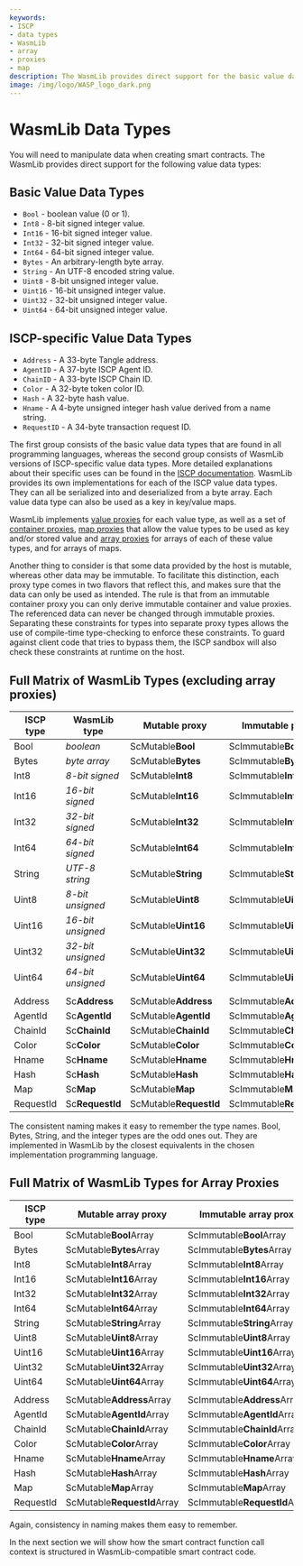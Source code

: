 ```yaml
---
keywords:
- ISCP
- data types
- WasmLib
- array
- proxies
- map
description: The WasmLib provides direct support for the basic value data types that are found in all programming languages, and WasmLib version of ISCP-specific value data types.
image: /img/logo/WASP_logo_dark.png
---
```

# WasmLib Data Types

You will need to manipulate data when creating smart contracts. The WasmLib provides
direct support for the following value data types:

## Basic Value Data Types

- `Bool` - boolean value (0 or 1).
- `Int8` - 8-bit signed integer value.
- `Int16` - 16-bit signed integer value.
- `Int32` - 32-bit signed integer value.
- `Int64` - 64-bit signed integer value.
- `Bytes` - An arbitrary-length byte array.
- `String` - An UTF-8 encoded string value.
- `Uint8` - 8-bit unsigned integer value.
- `Uint16` - 16-bit unsigned integer value.
- `Uint32` - 32-bit unsigned integer value.
- `Uint64` - 64-bit unsigned integer value.

## ISCP-specific Value Data Types

- `Address` - A 33-byte Tangle address.
- `AgentID` - A 37-byte ISCP Agent ID.
- `ChainID` - A 33-byte ISCP Chain ID.
- `Color` - A 32-byte token color ID.
- `Hash` - A 32-byte hash value.
- `Hname` - A 4-byte unsigned integer hash value derived from a name string.
- `RequestID` - A 34-byte transaction request ID.

The first group consists of the basic value data types that are found in all programming
languages, whereas the second group consists of WasmLib versions of ISCP-specific value
data types. More detailed explanations about their specific uses can be found in the
[ISCP documentation](https://github.com/iotaledger/wasp/blob/develop/documentation/docs/misc/coretypes.md).
WasmLib provides its own implementations for each of the ISCP value data types. They can
all be serialized into and deserialized from a byte array. Each value data type can also
be used as a key in key/value maps.

WasmLib implements [value proxies](proxies.mdx#value-proxies) for each value type, as well
as a set of [container proxies](proxies.mdx#container-proxies),
[map proxies](proxies.mdx#map-proxies) that allow the value types to be used as key and/or
stored value and  [array proxies](#array-proxies) for arrays of each of these value types,
and for arrays of maps.

Another thing to consider is that some data provided by the host is mutable, whereas other
data may be immutable. To facilitate this distinction, each proxy type comes in two
flavors that reflect this, and makes sure that the data can only be used as intended.
The rule is that from an immutable container proxy you can only derive immutable container
and value proxies. The referenced data can never be changed through immutable proxies.
Separating these constraints for types into separate proxy types allows the use of
compile-time type-checking to enforce these constraints. To guard against client code that
tries to bypass them, the ISCP sandbox will also check these constraints at runtime on the
host.

## Full Matrix of WasmLib Types (excluding array proxies)

| ISCP type  | WasmLib type      | Mutable proxy           | Immutable proxy           |
| ---------- | ----------------- | ----------------------- | ------------------------- |
| Bool       | *boolean*         | ScMutable**Bool**       | ScImmutable**Bool**       |
| Bytes      | *byte array*      | ScMutable**Bytes**      | ScImmutable**Bytes**      |
| Int8       | *8-bit signed*    | ScMutable**Int8**       | ScImmutable**Int8**       |
| Int16      | *16-bit signed*   | ScMutable**Int16**      | ScImmutable**Int16**      |
| Int32      | *32-bit signed*   | ScMutable**Int32**      | ScImmutable**Int32**      |
| Int64      | *64-bit signed*   | ScMutable**Int64**      | ScImmutable**Int64**      |
| String     | *UTF-8 string*    | ScMutable**String**     | ScImmutable**String**     |
| Uint8      | *8-bit unsigned*  | ScMutable**Uint8**      | ScImmutable**Uint8**      |
| Uint16     | *16-bit unsigned* | ScMutable**Uint16**     | ScImmutable**Uint16**     |
| Uint32     | *32-bit unsigned* | ScMutable**Uint32**     | ScImmutable**Uint32**     |
| Uint64     | *64-bit unsigned* | ScMutable**Uint64**     | ScImmutable**Uint64**     |
|            |                   |                         |                           |
| Address    | Sc**Address**     | ScMutable**Address**    | ScImmutable**Address**    |
| AgentId    | Sc**AgentId**     | ScMutable**AgentId**    | ScImmutable**AgentId**    |
| ChainId    | Sc**ChainId**     | ScMutable**ChainId**    | ScImmutable**ChainId**    |
| Color      | Sc**Color**       | ScMutable**Color**      | ScImmutable**Color**      |
| Hname      | Sc**Hname**       | ScMutable**Hname**      | ScImmutable**Hname**      |
| Hash       | Sc**Hash**        | ScMutable**Hash**       | ScImmutable**Hash**       |
| Map        | Sc**Map**         | ScMutable**Map**        | ScImmutable**Map**        |
| RequestId  | Sc**RequestId**   | ScMutable**RequestId**  | ScImmutable**RequestId**  |

The consistent naming makes it easy to remember the type names. Bool, Bytes, String,
and the integer types are the odd ones out. They are implemented in WasmLib by the
closest equivalents in the chosen implementation programming language.

## Full Matrix of WasmLib Types for Array Proxies

| ISCP type  | Mutable array proxy          | Immutable array proxy          |
| ---------- | ---------------------------- | ------------------------------ |
| Bool       | ScMutable**Bool**Array       | ScImmutable**Bool**Array       |
| Bytes      | ScMutable**Bytes**Array      | ScImmutable**Bytes**Array      |
| Int8       | ScMutable**Int8**Array       | ScImmutable**Int8**Array       |
| Int16      | ScMutable**Int16**Array      | ScImmutable**Int16**Array      |
| Int32      | ScMutable**Int32**Array      | ScImmutable**Int32**Array      |
| Int64      | ScMutable**Int64**Array      | ScImmutable**Int64**Array      |
| String     | ScMutable**String**Array     | ScImmutable**String**Array     |
| Uint8      | ScMutable**Uint8**Array      | ScImmutable**Uint8**Array      |
| Uint16     | ScMutable**Uint16**Array     | ScImmutable**Uint16**Array     |
| Uint32     | ScMutable**Uint32**Array     | ScImmutable**Uint32**Array     |
| Uint64     | ScMutable**Uint64**Array     | ScImmutable**Uint64**Array     |
|            |                              |                                |
| Address    | ScMutable**Address**Array    | ScImmutable**Address**Array    |
| AgentId    | ScMutable**AgentId**Array    | ScImmutable**AgentId**Array    |
| ChainId    | ScMutable**ChainId**Array    | ScImmutable**ChainId**Array    |
| Color      | ScMutable**Color**Array      | ScImmutable**Color**Array      |
| Hname      | ScMutable**Hname**Array      | ScImmutable**Hname**Array      |
| Hash       | ScMutable**Hash**Array       | ScImmutable**Hash**Array       |
| Map        | ScMutable**Map**Array        | ScImmutable**Map**Array        |
| RequestId  | ScMutable**RequestId**Array  | ScImmutable**RequestId**Array  |

Again, consistency in naming makes them easy to remember.

In the next section we will show how the smart contract function call context is
structured in WasmLib-compatible smart contract code.
